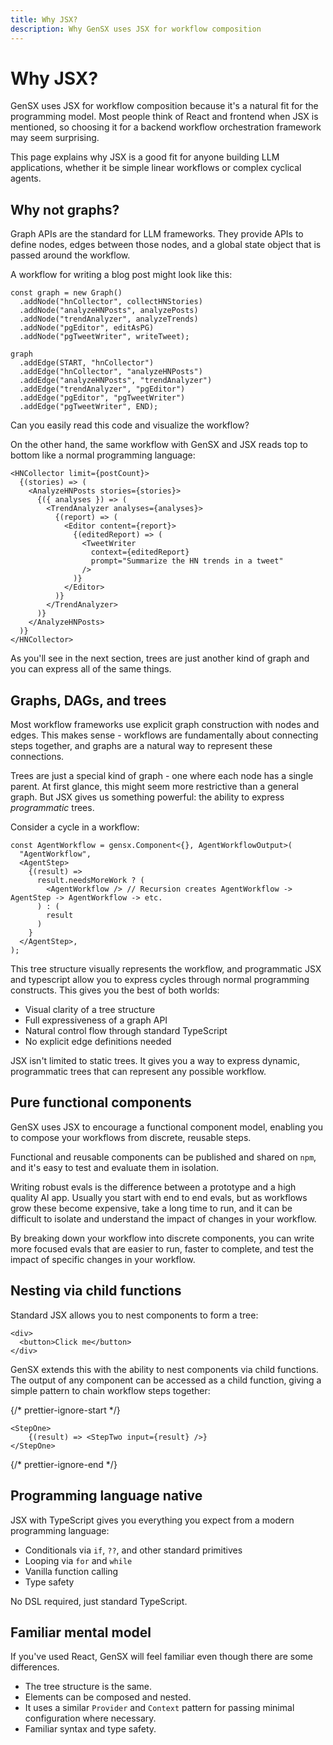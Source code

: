 ```yaml
---
title: Why JSX?
description: Why GenSX uses JSX for workflow composition
---
```


# Why JSX?

GenSX uses JSX for workflow composition because it's a natural fit for the programming model. Most people think of React and frontend when JSX is mentioned, so choosing it for a backend workflow orchestration framework may seem surprising.

This page explains why JSX is a good fit for anyone building LLM applications, whether it be simple linear workflows or complex cyclical agents.

## Why not graphs?

Graph APIs are the standard for LLM frameworks. They provide APIs to define nodes, edges between those nodes, and a global state object that is passed around the workflow.

A workflow for writing a blog post might look like this:

```tsx
const graph = new Graph()
  .addNode("hnCollector", collectHNStories)
  .addNode("analyzeHNPosts", analyzePosts)
  .addNode("trendAnalyzer", analyzeTrends)
  .addNode("pgEditor", editAsPG)
  .addNode("pgTweetWriter", writeTweet);

graph
  .addEdge(START, "hnCollector")
  .addEdge("hnCollector", "analyzeHNPosts")
  .addEdge("analyzeHNPosts", "trendAnalyzer")
  .addEdge("trendAnalyzer", "pgEditor")
  .addEdge("pgEditor", "pgTweetWriter")
  .addEdge("pgTweetWriter", END);
```

Can you easily read this code and visualize the workflow?

On the other hand, the same workflow with GenSX and JSX reads top to bottom like a normal programming language:

```tsx
<HNCollector limit={postCount}>
  {(stories) => (
    <AnalyzeHNPosts stories={stories}>
      {({ analyses }) => (
        <TrendAnalyzer analyses={analyses}>
          {(report) => (
            <Editor content={report}>
              {(editedReport) => (
                <TweetWriter
                  context={editedReport}
                  prompt="Summarize the HN trends in a tweet"
                />
              )}
            </Editor>
          )}
        </TrendAnalyzer>
      )}
    </AnalyzeHNPosts>
  )}
</HNCollector>
```

As you'll see in the next section, trees are just another kind of graph and you can express all of the same things.

## Graphs, DAGs, and trees

Most workflow frameworks use explicit graph construction with nodes and edges. This makes sense - workflows are fundamentally about connecting steps together, and graphs are a natural way to represent these connections.

Trees are just a special kind of graph - one where each node has a single parent. At first glance, this might seem more restrictive than a general graph. But JSX gives us something powerful: the ability to express _programmatic_ trees.

Consider a cycle in a workflow:

```tsx
const AgentWorkflow = gensx.Component<{}, AgentWorkflowOutput>(
  "AgentWorkflow",
  <AgentStep>
    {(result) =>
      result.needsMoreWork ? (
        <AgentWorkflow /> // Recursion creates AgentWorkflow -> AgentStep -> AgentWorkflow -> etc.
      ) : (
        result
      )
    }
  </AgentStep>,
);
```

This tree structure visually represents the workflow, and programmatic JSX and typescript allow you to express cycles through normal programming constructs. This gives you the best of both worlds:

- Visual clarity of a tree structure
- Full expressiveness of a graph API
- Natural control flow through standard TypeScript
- No explicit edge definitions needed

JSX isn't limited to static trees. It gives you a way to express dynamic, programmatic trees that can represent any possible workflow.

## Pure functional components

GenSX uses JSX to encourage a functional component model, enabling you to compose your workflows from discrete, reusable steps.

Functional and reusable components can be published and shared on `npm`, and it's easy to test and evaluate them in isolation.

Writing robust evals is the difference between a prototype and a high quality AI app. Usually you start with end to end evals, but as workflows grow these become expensive, take a long time to run, and it can be difficult to isolate and understand the impact of changes in your workflow.

By breaking down your workflow into discrete components, you can write more focused evals that are easier to run, faster to complete, and test the impact of specific changes in your workflow.

## Nesting via child functions

Standard JSX allows you to nest components to form a tree:

```tsx
<div>
  <button>Click me</button>
</div>
```

GenSX extends this with the ability to nest components via child functions. The output of any component can be accessed as a child function, giving a simple pattern to chain workflow steps together:

{/* prettier-ignore-start */}
```tsx
<StepOne>
    {(result) => <StepTwo input={result} />}
</StepOne>
```
{/* prettier-ignore-end */}

## Programming language native

JSX with TypeScript gives you everything you expect from a modern programming language:

- Conditionals via `if`, `??`, and other standard primitives
- Looping via `for` and `while`
- Vanilla function calling
- Type safety

No DSL required, just standard TypeScript.

## Familiar mental model

If you've used React, GenSX will feel familiar even though there are some differences.

- The tree structure is the same.
- Elements can be composed and nested.
- It uses a similar `Provider` and `Context` pattern for passing minimal configuration where necessary.
- Familiar syntax and type safety.
